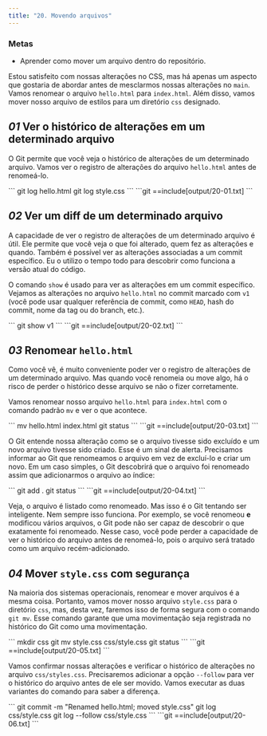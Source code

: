 ```yaml
---
title: "20. Movendo arquivos"
---
```


### Metas

- Aprender como mover um arquivo dentro do repositório.

Estou satisfeito com nossas alterações no CSS, mas há apenas um aspecto que gostaria de abordar antes de mesclarmos nossas alterações no `main`. Vamos renomear o arquivo `hello.html` para `index.html`. Além disso, vamos mover nosso arquivo de estilos para um diretório `css` designado.

## _01_ Ver o histórico de alterações em um determinado arquivo

O Git permite que você veja o histórico de alterações de um determinado arquivo. Vamos ver o registro de alterações do arquivo `hello.html` antes de renomeá-lo.

<Run>
```
git log hello.html
git log style.css
```
</Run>

<Output>
```git
==include[output/20-01.txt]
```
</Output>

## _02_ Ver um diff de um determinado arquivo

A capacidade de ver o registro de alterações de um determinado arquivo é útil. Ele permite que você veja o que foi alterado, quem fez as alterações e quando. Também é possível ver as alterações associadas a um commit específico. Eu o utilizo o tempo todo para descobrir como funciona a versão atual do código.

O comando `show` é usado para ver as alterações em um commit específico. Vejamos as alterações no arquivo `hello.html` no commit marcado com `v1` (você pode usar qualquer referência de commit, como `HEAD`, hash do commit, nome da tag ou do branch, etc.).

<Run>
```
git show v1
```
</Run>

<Output>
```git
==include[output/20-02.txt]
```
</Output>


## _03_ Renomear `hello.html`

Como você vê, é muito conveniente poder ver o registro de alterações de um determinado arquivo. Mas quando você renomeia ou move algo, há o risco de perder o histórico desse arquivo se não o fizer corretamente.

Vamos renomear nosso arquivo `hello.html` para `index.html` com o comando padrão `mv` e ver o que acontece.

<Run>
```
mv hello.html index.html
git status
```
</Run>

<Output>
```git
==include[output/20-03.txt]
```
</Output>

O Git entende nossa alteração como se o arquivo tivesse sido excluído e um novo arquivo tivesse sido criado. Esse é um sinal de alerta. Precisamos informar ao Git que renomeamos o arquivo em vez de excluí-lo e criar um novo. Em um caso simples, o Git descobrirá que o arquivo foi renomeado assim que adicionarmos o arquivo ao índice:

<Run>
```
git add .
git status
```
</Run>

<Output>
```git
==include[output/20-04.txt]
```
</Output>

Veja, o arquivo é listado como renomeado. Mas isso é o Git tentando ser inteligente. Nem sempre isso funciona. Por exemplo, se você renomeou **e** modificou vários arquivos, o Git pode não ser capaz de descobrir o que exatamente foi renomeado. Nesse caso, você pode perder a capacidade de ver o histórico do arquivo antes de renomeá-lo, pois o arquivo será tratado como um arquivo recém-adicionado.


## _04_ Mover `style.css` com segurança

Na maioria dos sistemas operacionais, renomear e mover arquivos é a mesma coisa. Portanto, vamos mover nosso arquivo `style.css` para o diretório `css`, mas, desta vez, faremos isso de forma segura com o comando `git mv`. Esse comando garante que uma movimentação seja registrada no histórico do Git como uma movimentação.

<Run>
```
mkdir css
git mv style.css css/style.css
git status
```
</Run>

<Output>
```git
==include[output/20-05.txt]
```
</Output>

Vamos confirmar nossas alterações e verificar o histórico de alterações no arquivo `css/styles.css`. Precisaremos adicionar a opção `--follow` para ver o histórico do arquivo antes de ele ser movido. Vamos executar as duas variantes do comando para saber a diferença.

<Run>
```
git commit -m "Renamed hello.html; moved style.css"
git log css/style.css
git log --follow css/style.css
```
</Run>

<Output>
```git
==include[output/20-06.txt]
```
</Output>
